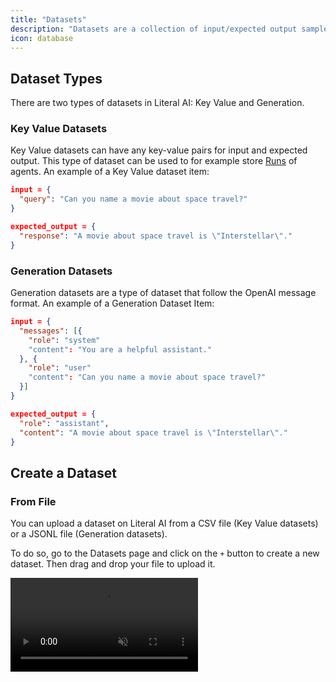```yaml
---
title: "Datasets"
description: "Datasets are a collection of input/expected output samples for conducting experiments and non regression tests."
icon: database
---
```


## Dataset Types
There are two types of datasets in Literal AI: Key Value and Generation. 

### Key Value Datasets

Key Value datasets can have any key-value pairs for input and expected output. This type of dataset can be used to for example store [Runs](/concepts/logs#semantics) of agents. An example of a Key Value dataset item:

``` json
input = {
  "query": "Can you name a movie about space travel?"
}

expected_output = { 
  "response": "A movie about space travel is \"Interstellar\"." 
}
```

### Generation Datasets

Generation datasets are a type of dataset that follow the OpenAI message format. An example of a Generation Dataset Item:

``` json
input = {
  "messages": [{
    "role": "system"
    "content": "You are a helpful assistant." 
  }, {
    "role": "user"
    "content": "Can you name a movie about space travel?" 
  }] 
}

expected_output = { 
  "role": "assistant",
  "content": "A movie about space travel is \"Interstellar\"." 
}
```

## Create a Dataset

### From File

You can upload a dataset on Literal AI from a CSV file (Key Value datasets) or a JSONL file (Generation datasets).

To do so, go to the Datasets page and click on the `+` button to create a new dataset. Then drag and drop your file to upload it.

<Frame caption="Uploading a Key Value Dataset">
  <video
    autoPlay
    muted
    loop
    playsInline
    src="/images/upload-dataset.mp4"
    />
</Frame>

### From Code

You can also create a dataset and populate it with items programmatically using the SDK.

<Note>See [installation](/get-started/installation) to get your API key and instantiate the SDK</Note>

Here is an example of how to create a dataset:

<CodeGroup>
```python Python
# create a new dataset
dataset = literalai_client.api.create_dataset(
  name="Foo", 
  description="A dataset to store samples.", 
  metadata={"isDemo": True},
  type="key_value" # Default type is "key_value", other is "generation"
)
```
```typescript TypeScript
const dataset = await literalAiClient.api.createDataset({
    name: 'Foo',
    description: 'A dataset to store samples.',
    metadata: { isDemo: true },
    type: 'key_value' // other option: 'generation'
});
```
</CodeGroup>

Now that we have a dataset, we can create dataset items:

<CodeGroup>
```python Python
dataset_item = literalai_client.api.create_dataset_item(
  dataset_id = dataset.id
  input = { "content": "What is Literal AI ?" },
  expected_output = { "content": "Literal AI is an observability solution." }
)
```

```typescript TypeScript
const datasetId = dataset.id;
const item = {
    input: { content: "What is Literal AI?" },
    expectedOutput: { content: "Literal AI is an observability solution." },
};

const datasetItem = await literalClient.api.createDatasetItem(
    datasetId, 
    item
);
```
</CodeGroup>

## Create a Dataset Item from Logs

A benefit of managing your datasets and production logs in Literal AI is that you can continuously improve your app by using the logs to create new dataset items.

<Frame caption="Create a Dataset Item from logs">
  <video
    autoPlay
    muted
    loop
    playsInline
    src="/images/ds-item-from-log.mp4"
    />
</Frame>

Whenever you identify a new edge case in your logs, you can create a dataset item to account for it in your experiments.
By editing the expected output to match the desired output, you ensure that your future experiments will account for this particular issue.

## Get a dataset

Once you have created a dataset, you can retrieve it using the SDK to use it in your experiments or your CI.

<CodeGroup>
```python Python
dataset = literalai_client.api.get_dataset(id=dataset.id)

for item in dataset.items:
  pass
```
```typescript TypeScript
const dataset = await literalClient.api.getDataset({id: dataset.id});

dataset?.items.forEach((item) => {
    console.log(item.id)
});
```
</CodeGroup>
